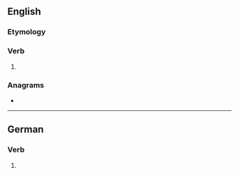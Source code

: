 ==English==

===Etymology===
{{suffix|en|send|est}}

===Verb===
{{head|en|verb form}}

# {{en-archaic second-person singular of|send}}

===Anagrams===
* {{anagrams|en|a=deensst|densest}}

----

==German==

===Verb===
{{head|de|verb form}}

# {{verb form of|de|senden||2|s|pres|;|2|s|sub|I}}